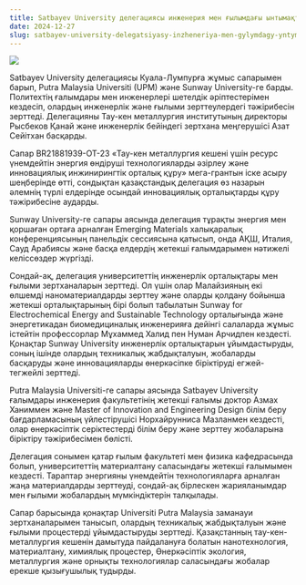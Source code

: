```yaml
---
title: Satbayev University делегациясы инженерия мен ғылымдағы ынтымақтастықты нығайту үшін Малайзияның жетекші университеттеріне іс-сапармен барды
date: 2024-12-27
slug: satbayev-university-delegatsiyasy-inzheneriya-men-gylymdagy-yntymaktastykty-nygaytu-ushin-malayziyanyn-zhetekshi-universitetterine-is-saparmen-bardy
---
```


![](/images/news/2024-12-27.jpg)

Satbayev University делегациясы Куала-Лумпурға жұмыс сапарымен барып, Putra Malaysia Universiti (UPM) және Sunway University-ге барды. Политехтің ғалымдары мен инженерлері шетелдік әріптестерімен кездесіп, олардың инженерлік және ғылыми зерттеулердегі тәжірибесін зерттеді. Делегацияны Тау-кен металлургия институтының директоры Рысбеков Қанай және инженерлік бейіндегі зертхана меңгерушісі Азат Сейітхан басқарды.

Сапар BR21881939-OT-23 «Тау-кен металлургия кешені үшін ресурс үнемдейтін энергия өндіруші технологияларды әзірлеу және инновациялық инжинирингтік орталық құру» мега-грантын іске асыру шеңберінде өтті, сондықтан қазақстандық делегация өз назарын әлемнің түрлі елдерінде осындай инновациялық орталықтарды құру тәжірибесіне аударды.

Sunway University-ге сапары аясында делегация тұрақты энергия мен қоршаған ортаға арналған Emerging Materials халықаралық конференциясының панельдік сессиясына қатысып, онда АҚШ, Италия, Сауд Арабиясы және басқа елдердің жетекші ғалымдарымен нәтижелі келіссөздер жүргізді.

Сондай-ақ, делегация университеттің инженерлік орталықтары мен ғылыми зертханаларын зерттеді. Ол үшін олар Малайзияның екі өлшемді наноматериалдарды зерттеу және оларды қолдану бойынша жетекші орталықтарының бірі болып табылатын Sunway for Electrochemical Energy and Sustainable Technology орталығында және энергетикадан биомедициналық инженерияға дейінгі салаларда жұмыс істейтін профессорлар Мұхаммед Халид пен Нуман Арчидпен кездесті. Қонақтар Sunway University инженерлік орталықтарын ұйымдастыруды, соның ішінде олардың техникалық жабдықталуын, жобаларды басқаруды және инновацияларды өнеркәсіпке біріктіруді егжей-тегжейлі зерттеді.

Putra Malaysia Universiti-ге сапары аясында Satbayev University ғалымдары инженерия факультетінің жетекші ғалымы доктор Азмах Ханиммен және Master of Innovation and Engineering Design білім беру бағдарламасының үйлестірушісі Норхайрунниса Мазланмен кездесті, олар өнеркәсіптік серіктестерді білім беру және зерттеу жобаларына біріктіру тәжірибесімен бөлісті.

Делегация сонымен қатар ғылым факультеті мен физика кафедрасында болып, университеттің материалтану саласындағы жетекші ғалымымен кездесті. Тараптар энергияны үнемдейтін технологияларға арналған жаңа материалдарды зерттеуді, сондай-ақ бірлескен жарияланымдар мен ғылыми жобалардың мүмкіндіктерін талқылады.

Сапар барысында қонақтар Universiti Putra Malaysia заманауи зертханаларымен танысып, олардың техникалық жабдықталуын және ғылыми процестерді ұйымдастыруды зерттеді. Қазақстанның тау-кен-металлургия кешенін дамытуда пайдалануға болатын нанотехнология, материалтану, химиялық процестер, Өнеркәсіптік экология, металлургия және орнықты технологиялар саласындағы жобалар ерекше қызығушылық тудырды.